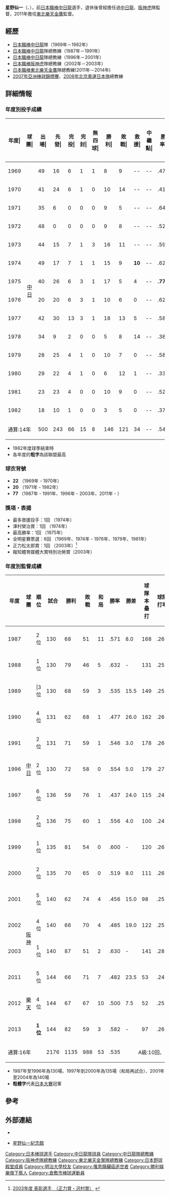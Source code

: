 {{Infobox NPB player|
bgcolor1=#900|
bgcolor2=#600|
textcolor1=#FFF|
textcolor2=#FC0|
image=Hoshino sennichi.jpg |
width=280|
name=星野仙一|
position=監督|
team=東北樂天金鷹|
number=77|
bats=右|
throws=右|
birthdate={{birth_date|1947|1|22|mf=y}}|
birthplace={{JPN}}[[岡山縣|岡山縣]][[兒島郡|兒島郡]]福田町（現[[倉敷市|倉敷市]]）|
death_date={{death date and age|2018|1|4|1947|1|22}}|
death_place={{JPN}}[[三重县|三重縣]][[津市|津市]]|
debutyear=1969年4月13日|
debutteam=|
statyear=1982年|
stat1label=勝－敗|
stat1value=146－121|
stat2label=[[防禦率|防禦率]]|
stat2value=3.60|
stat3label=[[三振|奪三振]]|
stat3value=1225|
teams=<nowiki></nowiki>
* [[岡山縣立倉敷商業高等學校|岡山縣立倉敷商業高等學校]]
* 明治大学
選手
* [[中日龍|中日龍]] (1969-1982)
監督
* [[中日龍|中日龍]] (1987-1991,1996-2001)
* [[阪神虎|阪神虎]] (2002-2003)
* [[東北樂天金鷹|東北樂天金鷹]] (2011-2014)
}}{{japanese|japanese=星野仙一|kana=ほしのせんいち|romaji=Hoshino Senichi}}

'''星野仙一'''（{{lang-ja|星野 仙一}}、{{bd|1947年|1月22日|2018年|1月4日|catIdx=Hoshino}}），前[[日本職棒|日本職棒]][[中日龍|中日龍]]選手，退休後曾經擔任過[[中日龍|中日龍]]、[[阪神虎|阪神虎]]隊監督，2011年擔任[[東北樂天金鷹|東北樂天金鷹]]監督。

==經歷==
*[[日本職棒|日本職棒]][[中日龍|中日龍]]隊（1969年－1982年）
*[[日本職棒|日本職棒]][[中日龍|中日龍]]隊總教練（1987年－1991年）
*[[日本職棒|日本職棒]][[中日龍|中日龍]]隊總教練（1996年－2001年）
*[[日本職棒|日本職棒]][[阪神虎|阪神虎]]隊總教練（2002年－2003年）
*[[日本職棒|日本職棒]][[東北樂天金鷹|東北樂天金鷹]]隊總教練(2011年－2014年)
*[[2007年亞洲棒球錦標賽|2007年亞洲棒球錦標賽]]、[[2008年夏季奧林匹克運動會棒球比賽|2008年北京奧運]][[日本棒球代表隊|日本隊]]總教練

== 詳細情報 ==
=== 年度別投手成績 ===
{| class="wikitable" style="text-align:right; font-size:small"
|-bgcolor="#efefef"
!年度|!!球團|!!出場|!!先發|!!完投|!!完封|!!無四球|!!勝利|!!敗戰|!!救援|!!中繼點|!!勝率|!!打者|!!投球<br>局數|!!被<br>安<br>打|!!被全壘打|!!保送|!!敬遠|!!觸身球|!!三<br>振<br>數|!!暴投|!!犯規|!!失分|!!自<br>責<br>分|!!防<br>禦<br>率|!!WHIP
|-
|style="text-align: center;"|1969
|rowspan="14" style="text-align: center;"|[[中日龍|中日]]
|49||16||6||1||1||8||9||--||--||.471||754||187.2||157||24||45||3||9||99||0||1||72||65||3.12||1.08
|-
|style="text-align: center;"|1970
|41||24||6||1||0||10||14||--||--||.417||835||205.0||172||19||63||4||4||146||3||0||90||83||3.64||1.15
|-
|style="text-align: center;"|1971
|35||6||0||0||0||9||5||--||--||.643||419||103.2||99||11||20||2||1||72||0||0||46||40||3.47||1.15
|-
|style="text-align: center;"|1972
|48||0||0||0||0||9||8||--||--||.529||404||98.2||71||12||39||9||5||70||1||0||33||22||2.01||1.11
|-
|style="text-align: center;"|1973
|44||15||7||1||3||16||11||--||--||.593||676||166.0||134||16||55||9||3||96||2||1||57||56||3.04||1.14
|-
|style="text-align: center;"|1974
|49||17||7||1||1||15||9||'''10'''||--||.625||758||188.0||149||19||50||8||7||137||3||0||67||60||2.87||1.06
|-
|style="text-align: center;"|1975
|40||26||6||3||1||17||5||4||--||'''.773'''||883||217.2||208||20||48||9||11||112||2||0||71||67||2.77||1.18
|-
|style="text-align: center;"|1976
|20||20||6||3||1||10||6||0||--||.625||557||132.2||141||20||26||0||8||60||1||1||64||58||3.93||1.26
|-
|style="text-align: center;"|1977
|42||30||13||3||1||18||13||5||--||.581||1029||245.1||245||26||71||2||12||125||4||0||105||96||3.52||1.29
|-
|style="text-align: center;"|1978
|34||9||2||0||0||5||8||14||--||.385||404||92.0||106||10||36||6||2||47||0||0||55||50||4.89||1.54
|-
|style="text-align: center;"|1979
|28||25||4||1||0||10||7||0||--||.588||665||154.1||168||29||51||3||7||85||1||0||90||80||4.67||1.42
|-
|style="text-align: center;"|1980
|29||22||4||1||0||6||12||1||--||.333||573||129.2||143||25||44||3||6||70||2||1||79||73||5.07||1.44
|-
|style="text-align: center;"|1981
|23||23||4||0||0||10||9||0||--||.526||602||142.0||152||20||37||4||4||69||3||0||67||62||3.93||1.33
|-
|style="text-align: center;"|1982
|18||10||1||0||0||3||5||0||--||.375||303||66.0||77||15||21||0||3||37||0||0||43||39||5.32||1.48
|-
!colspan="2"|通算:14年
|500||243||66||15||8||146||121||34||--||.547||8862||2128.2||2022||266||606||62||82||1225||22||4||939||851||3.60||1.23
|}
*  1982年度球季結束時
* 各年度的'''粗字'''為該聯盟最高

=== 球衣背號 ===
* '''22''' （1969年 - 1970年）
* '''20''' （1971年 - 1982年）
* '''77''' （1987年 - 1991年、1996年 - 2003年、2011年 - ）

=== 獎項・表揚 ===
* 最多救援投手：1回 （1974年）
* 澤村榮治賞：1回 （1974年）
* 最高勝率：1回 （1975年） 
* 全明星賽票選：6回 （1969年、1974年 - 1976年、1979年、1981年）
* 正力松太郎賞：1回 （2003年）<ref>[http://www.npb.or.jp/award/2003spc.html 2003年度 表彰選手　（正力賞・沢村賞）] {{webarchive|url=https://web.archive.org/web/20100702081906/http://www.npb.or.jp/award/2003spc.html |date=2010-07-02 }}</ref>
* 報知體育媒體大賞特別功勞賞（2003年）

=== 年度別監督成績 ===
{|class="wikitable" style="text-align: right;"
!年度!!球團!!順位!!試合!!勝利!!敗戰!!和局!!勝率!!勝差!!球隊<br />本壘打!!球隊<br />打率!!球隊<br />防禦率!!年紀
|-
|1987||rowspan="11" style="text-align: center;"|[[中日龍|中日]]
|2位||130||68||51||11||.571||8.0||168||.265||3.64||40歳
|-
|1988||1位||130||79||46||5||.632||-||131||.258||3.20||41歳
|-
|1989|||3位||130||68||59||3||.535||15.5||149||.256||3.68||42歳
|-
|1990||4位||131||62||68||1||.477||26.0||162||.264||4.26||43歳
|-
|1991||2位||131||71||59||1||.546||3.0||178||.262||3.59||44歳
|-
|1996||2位||130||72||58||0||.554||5.0||179||.278||4.01||49歳
|-
|1997||6位||136||59||76||1||.437||24.0||115||.243||4.33||50歳
|-
|1998||2位||136||75||60||1||.556||4.0||100||.248||3.14||51歳
|-
|1999||1位||135||81||54||0||.600||-||120||.263||3.39||52歳
|-
|2000||2位||135||70||65||0||.519||8.0||111||.266||4.19||53歳
|-
|2001||5位||140||62||74||4||.456||15.0||98||.253||3.48||54歳
|-
|2002||rowspan="2" style="text-align: center;"|[[阪神虎|阪神]]
|4位||140||66||70||4||.485||19.0||122||.253||3.41||55歳
|-
|2003||1位||140||87||51||2||.630||-||141||.287||3.53||56歳
|-
|2011||rowspan="3" style="text-align: center;"|[[東北樂天金鷹|樂天]]
|5位||144||66||71||7||.482||23.5||53||.245||2.85||64歳
|-
|2012||4位||144||67||67||10||.500||7.5||52||.252||2.99||65歳
|-
|2013||'''1位'''||144||82||59||3||.582||-||97||.267||3.51||66歳
|-
!colspan="3"|通算:16年
|2176||1135||988||53||.535||colspan="5" style="text-align: center;"|A級:10回、B級:6回
|}
* 1987年至1996年為130場、1997年到2000年為135場（和局再試合）、2001年至2004年為140場
*'''粗體字'''代表[[日本大賽|日本大賽]]冠軍

==參考==
<div class="references-small">
<references />
</div>

==外部連結==
*{{台灣棒球維基館}}
*{{ja}}[http://1001-kinenkan.jp/ 星野仙一紀念館] {{Wayback|url=http://1001-kinenkan.jp/ |date=20110104071034 }}
{{東北樂天金鷹球團球員名單}}
{{日本大賽歴任冠軍監督}}
{{澤村榮治獎歷任名單}}
{{正力松太郎獎}}
{{中央聯盟最優秀勝率投手}}
{{中央聯盟最多救援投手}}
{{北京奧運棒球日本代表成員}}
{{Authority control}}
{{DEFAULTSORT:Hoshino Senichi}}
[[Category:日本棒球選手|Category:日本棒球選手]]
[[Category:中日龍隊球員|Category:中日龍隊球員]]
[[Category:中日龍隊總教練|Category:中日龍隊總教練]]
[[Category:阪神虎隊總教練|Category:阪神虎隊總教練]]
[[Category:東北樂天金鷲隊總教練|Category:東北樂天金鷲隊總教練]]
[[Category:日本野球殿堂成員|Category:日本野球殿堂成員]]
[[Category:明治大學校友|Category:明治大學校友]]
[[Category:罹患胰臟癌逝世者|Category:罹患胰臟癌逝世者]]
[[Category:勝利娛樂旗下藝人|Category:勝利娛樂旗下藝人]]
[[Category:倉敷市棒球運動員|Category:倉敷市棒球運動員]]